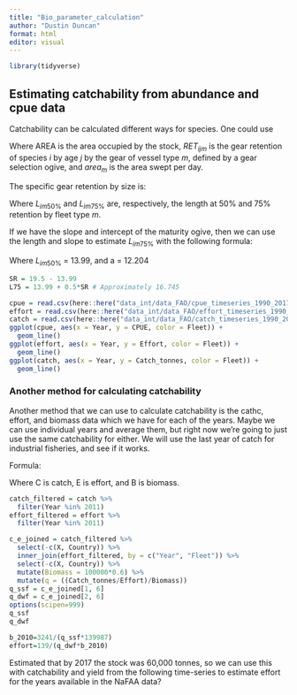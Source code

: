 ```yaml
---
title: "Bio_parameter_calculation"
author: "Dustin Duncan"
format: html
editor: visual
---
```


```r
library(tidyverse)
```

## Estimating catchability from abundance and cpue data

Catchability can be calculated different ways for species. One could use

\begin{align}
q_{ijm} = - [ln(-1\frac{area_{m}RET_{ijm}}{AREA})]
\end{align}

Where AREA is the area occupied by the stock, $RET_{ijm}$ is the gear retention of species *i* by age *j* by the gear of vessel type *m*, defined by a gear selection ogive, and $area_{m}$ is the area swept per day.

The specific gear retention by size is:

\begin{align}
RET_{ijm} = \frac{1}{1+e^{S1_{im}-S2_{im}L_{ij}}} 
\end{align}

\begin{align}
S1_{im} = L_{im50\%} ln \frac{3}{L_{im75\%}-L_{im50\%}} 
\end{align}

\begin{align}
S2_{im} = \frac{S1_{im}}{L_{im50\%}}
\end{align}

Where $L_{im50\%}$ and $L_{im75\%}$ are, respectively, the length at 50% and 75% retention by fleet type *m*.

If we have the slope and intercept of the maturity ogive, then we can use the length and slope to estimate $L_{im75\%}$ with the following formula:

\begin{align}
L_{im75\%} = L_{im50\%} + \frac{ln(1/3)}{a}
\end{align}

Where $L_{im50\%}$ = 13.99, and a = 12.204

```r
SR = 19.5 - 13.99 
L75 = 13.99 + 0.5*SR # Approximately 16.745

cpue = read.csv(here::here("data_int/data_FAO/cpue_timeseries_1990_2017.csv"))
effort = read.csv(here::here("data_int/data_FAO/effort_timeseries_1990_2017.csv"))
catch = read.csv(here::here("data_int/data_FAO/catch_timeseries_1990_2017.csv"))
ggplot(cpue, aes(x = Year, y = CPUE, color = Fleet)) + 
  geom_line()
ggplot(effort, aes(x = Year, y = Effort, color = Fleet)) + 
  geom_line()
ggplot(catch, aes(x = Year, y = Catch_tonnes, color = Fleet)) + 
  geom_line()
```

### Another method for calculating catchability 

Another method that we can use to calculate catchability is the cathc, effort, and biomass data which we have for each of the years. Maybe we can use individual years and average them, but right now we're going to just use the same catchability for either. We will use the last year of catch for industrial fisheries, and see if it works. 

Formula: 

\begin{align}
q = (C/E)/B
\end{align}

Where C is catch, E is effort, and B is biomass.

```r
catch_filtered = catch %>% 
  filter(Year %in% 2011)
effort_filtered = effort %>% 
  filter(Year %in% 2011)

c_e_joined = catch_filtered %>% 
  select(-c(X, Country)) %>% 
  inner_join(effort_filtered, by = c("Year", "Fleet")) %>% 
  select(-c(X, Country)) %>% 
  mutate(Biomass = 100000*0.6) %>% 
  mutate(q = ((Catch_tonnes/Effort)/Biomass))
q_ssf = c_e_joined[1, 6]
q_dwf = c_e_joined[2, 6]
options(scipen=999)
q_ssf
q_dwf

b_2010=3241/(q_ssf*139987)
effort=139/(q_dwf*b_2010)


```

Estimated that by 2017 the stock was 60,000 tonnes, so we can use this with catchability and yield from the following time-series to estimate effort for the years available in the NaFAA data? 


